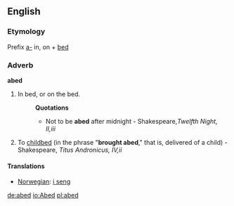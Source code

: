==English==

===Etymology===
Prefix [[a-]] in, on + [[bed]]

===Adverb===
'''abed'''
# In bed, or on the bed.
#:'''Quotations'''
#:*Not to be '''abed''' after midnight - Shakespeare,''Twelfth Night, II,iii''
# To [[childbed]] (in the phrase "'''brought abed'''," that is, delivered of a child) - Shakespeare, ''Titus Andronicus, IV,ii''

====Translations====
*[[Norwegian]]: [[i seng]]

[[de:abed]]
[[io:Abed]]
[[pl:abed]]